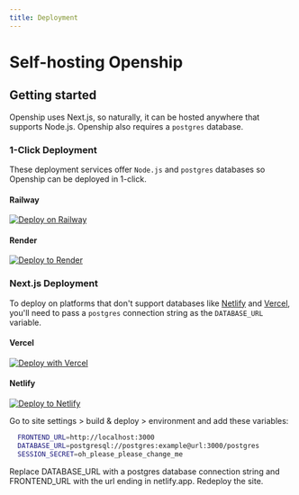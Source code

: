 ```yaml
---
title: Deployment
---
```



# Self-hosting Openship

## Getting started

Openship uses Next.js, so naturally, it can be hosted anywhere that supports Node.js. Openship also requires a `postgres` database.

### 1-Click Deployment

These deployment services offer `Node.js` and `postgres` databases so Openship can be deployed in 1-click.

#### Railway

[![Deploy on Railway](https://railway.app/button.svg)](https://railway.app/new/template/31ZaPV?referralCode=fQpsld)

#### Render

[![Deploy to Render](https://render.com/images/deploy-to-render-button.svg)](https://render.com/deploy?repo=https://github.com/openshiporg/openship)

### Next.js Deployment

To deploy on platforms that don't support databases like [Netlify](https://netlify.com) and [Vercel](https://vercel.com), you'll need to pass a `postgres` connection string as the `DATABASE_URL` variable.

#### Vercel

[![Deploy with Vercel](https://vercel.com/button)](https://vercel.com/new/clone?repository-url=https%3A%2F%2Fgithub.com%2Fopenshiporg%2Fopenship&env=SESSION_SECRET,FRONTEND_URL,DATABASE_URL&envDescription=A%20postgres%20connection%20string%20is%20used%20for%20DATABASE_URL)

#### Netlify

[![Deploy to Netlify](https://www.netlify.com/img/deploy/button.svg)](https://app.netlify.com/start/deploy?repository=https://github.com/openshiporg/openship)

Go to site settings > build & deploy > environment and add these variables:

```bash
  FRONTEND_URL=http://localhost:3000
  DATABASE_URL=postgresql://postgres:example@url:3000/postgres
  SESSION_SECRET=oh_please_please_change_me
```

Replace DATABASE_URL with a postgres database connection string and FRONTEND_URL with the url ending in netlify.app. Redeploy the site.
